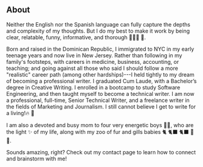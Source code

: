 ## About

Neither the English nor the Spanish language can fully capture the depths and complexity of my thoughts. But I do my best to make it work by being clear, relatable, funny, informative, and thorough 👩🏽‍🏫 📖.

Born and raised in the Dominican Republic, I immigrated to NYC in my early teenage years and now live in New Jersey. Rather than following in my family's footsteps, with careers in medicine, business, accounting, or teaching; and going against all those who said I should follow a more "realistic" career path (among other hardships)---I held tightly to my dream of becoming a professional writer. I graduated Cum Laude, with a Bachelor’s degree in Creative Writing. I enrolled in a bootcamp to study Software Engineering, and then taught myself to become a technical writer. I am now a professional, full-time, Senior Technical Writer, and a freelance writer in the fields of Marketing and Journalism. I still cannot believe I get to write for a living!🔥 🎉

I am also a devoted and busy mom to four very energetic boys 👦🏽, who are the light ✨ of my life, along with my zoo of fur and gills babies 🐈 🐈‍⬛ 🐈‍⬛ 🐶 🐠.

Sounds amazing, right? Check out my contact page to learn how to connect and brainstorm with me! 
